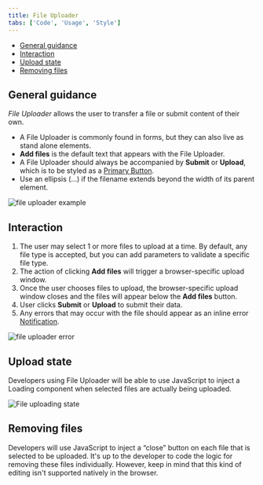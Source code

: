 ```yaml
---
title: File Uploader
tabs: ['Code', 'Usage', 'Style']
---
```


<AnchorLinks>
  
- [General guidance ](#general-guidance)
- [Interaction](#interaction) 
- [Upload state](#upload-state) 
- [Removing files](#removing-files)

</AnchorLinks>

## General guidance

_File Uploader_ allows the user to transfer a file or submit content of their own.

- A File Uploader is commonly found in forms, but they can also live as stand alone elements.
- **Add files** is the default text that appears with the File Uploader.
- A File Uploader should always be accompanied by **Submit** or **Upload**, which is to be styled as a [Primary Button](/components/button).
- Use an ellipsis (...) if the filename extends beyond the width of its parent element.

<ImageComponent cols="8">

![file uploader example](images/file-uploader-usage-1.png)

</ImageComponent>

## Interaction

1. The user may select 1 or more files to upload at a time. By default, any file type is accepted, but you can add parameters to validate a specific file type.
2. The action of clicking **Add files** will trigger a browser-specific upload window.
3. Once the user chooses files to upload, the browser-specific upload window closes and the files will appear below the **Add files** button.
4. User clicks **Submit** or **Upload** to submit their data.
5. Any errors that may occur with the file should appear as an inline error
   [Notification](/components/notification).

<ImageComponent cols="8" caption="Errors in file uploader">

![file uploader error](images/file-uploader-usage-2.png)

</ImageComponent>

## Upload state

Developers using File Uploader will be able to use JavaScript to inject a Loading component when selected files are actually being uploaded.

<ImageComponent cols="8">

![File uploading state](images/file-uploader-usage-3.png)

</ImageComponent>

## Removing files

Developers will use JavaScript to inject a “close” button on each file that is selected to be uploaded. It's up to the developer to code the logic for removing these files individually. However, keep in mind that this kind of editing isn't supported natively in the browser.
